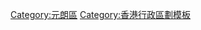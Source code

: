 {{HK DISTRICT|
DISTRICT NAME = [[元朗區]] |
DISTRICT_LOGO = |
NORTHERN DISTRICT = [[File:Flag_of_the_People's_Republic_of_China.svg|40px]][[广东省|廣東省]][[深圳市]][[福田區]] |
WESTERN DISTRICT = [[File:Flag_of_the_People's_Republic_of_China.svg|40px]]<br><br>[[广东省|廣東省]][[深圳市]][[南山区 (深圳市)|南山區]] |
EASTERN DISTRICT = [[北區 (香港)|北區]]、[[大埔區]] |
SOUTHERN DISTRICT = [[屯門區]]、 [[荃灣區]] |
PLACE = [[元朗]] - [[十八鄉]] - [[大棠]] - [[屏山 (香港)|屏山]] - [[洪水橋]] - [[廈村|-{厦}-村]] - [[天水圍]] - [[米埔]] - [[新田 (香港)|新田]] - [[落馬洲]] - [[洲頭]] - [[牛潭尾]] - [[錦田]] - [[八鄉]] - [[石崗 (香港)|石崗]]|
OTHER PLACE = [[元朗市中心]] - [[雞地]] - [[元朗南]] - [[元朗工業邨]]/[[東頭工業區]] - [[元朗墟|元朗舊墟]] -</br>[[水邊圍]] - [[橫洲 (元朗)|橫洲]] - [[唐人新村]] - [[白泥]] - [[流浮山]] - [[尖鼻咀]] - [[輞井圍]] -</br>[[豐樂圍]] -[[大井圍]] - [[南生圍]] - [[壆圍]] - [[大生圍]] - [[逢吉鄉]] - [[凹頭]] -</br>[[錦田南]] - [[打石湖 (香港)|打石湖]] - [[上村 (香港)|上村]] - [[荃錦坳]]|
}}
<includeonly>[[Category:元朗區]]</includeonly><noinclude>[[Category:香港行政區劃模板]]</noinclude>